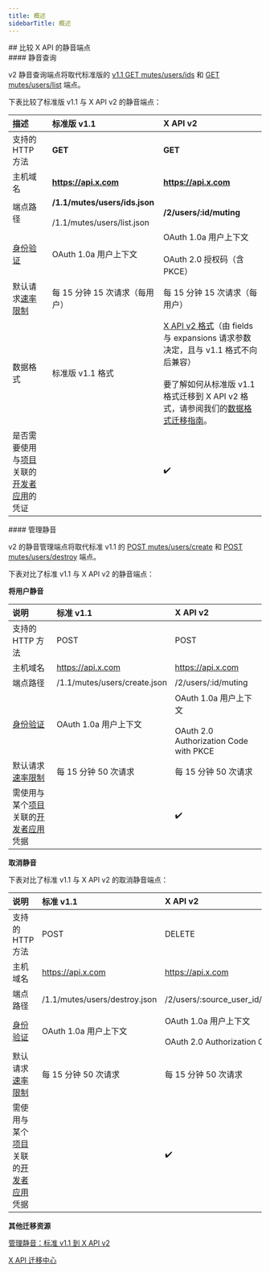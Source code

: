 ```yaml
---
title: 概述
sidebarTitle: 概述
---
```



<div id="comparing-x-apis-mutes-endpoints">
  ## 比较 X API 的静音端点
</div>

<div id="mutes-lookup">
  #### 静音查询
</div>

v2 静音查询端点将取代标准版的 [v1.1 GET mutes/users/ids](https://developer.x.com/en/docs/twitter-api/v1/accounts-and-users/mute-block-report-users/api-reference/get-mutes-users-ids) 和 [GET mutes/users/list](https://developer.x.com/en/docs/twitter-api/v1/accounts-and-users/mute-block-report-users/api-reference/get-mutes-users-list) 端点。

下表比较了标准版 v1.1 与 X API v2 的静音端点：
 

| 描述 | 标准版 v1.1 | X API v2 |
| :--- | :--- | :--- |
| 支持的 HTTP 方法 | ******GET****** | ******GET****** |
| 主机域名 | ******https://api.x.com****** | ******https://api.x.com****** |
| 端点路径 | ******/1.1/mutes/users/ids.json******<br /><br />/1.1/mutes/users/list.json | ******/2/users/:id/muting****** |
| [身份验证](/zh/resources/fundamentals/authentication) | OAuth 1.0a 用户上下文 | OAuth 1.0a 用户上下文<br /><br />OAuth 2.0 授权码（含 PKCE） |
| 默认请求[速率限制](/zh/resources/fundamentals/rate-limits) | 每 15 分钟 15 次请求（每用户） | 每 15 分钟 15 次请求（每用户） |
| 数据格式 | 标准版 v1.1 格式 | [X API v2 格式](/zh/x-api/fundamentals/data-dictionary)（由 fields 与 expansions 请求参数决定，且与 v1.1 格式不向后兼容）<br /><br />要了解如何从标准版 v1.1 格式迁移到 X API v2 格式，请参阅我们的[数据格式迁移指南](/zh/x-api/migrate/data-format-migration)。 |
| 是否需要使用与[项目](/zh/resources/fundamentals/projects)关联的[开发者应用](/zh/resources/fundamentals/developer-apps)的凭证 |     | ✔️  |

<div id="manage-mutes">
  #### 管理静音
</div>

v2 的静音管理端点将取代标准 v1.1 的 [POST mutes/users/create](https://developer.x.com/en/docs/twitter-api/v1/accounts-and-users/mute-block-report-users/api-reference/post-mutes-users-create) 和 [POST mutes/users/destroy](https://developer.x.com/en/docs/twitter-api/v1/accounts-and-users/mute-block-report-users/api-reference/post-mutes-users-destroy) 端点。

下表对比了标准 v1.1 与 X API v2 的静音端点：

**将用户静音**

| 说明 | 标准 v1.1 | X API v2 |
| :--- | :--- | :--- |
| 支持的 HTTP 方法 | POST | POST |
| 主机域名 | https://api.x.com | https://api.x.com |
| 端点路径 | /1.1/mutes/users/create.json | /2/users/:id/muting |
| [身份验证](/zh/resources/fundamentals/authentication) | OAuth 1.0a 用户上下文 | OAuth 1.0a 用户上下文<br /><br />OAuth 2.0 Authorization Code with PKCE |
| 默认请求[速率限制](/zh/resources/fundamentals/rate-limits) | 每 15 分钟 50 次请求 | 每 15 分钟 50 次请求 |
| 需使用与某个[项目](/zh/resources/fundamentals/projects)关联的[开发者应用](/zh/resources/fundamentals/developer-apps)凭据 |     | ✔️  |

**取消静音**

下表对比了标准 v1.1 与 X API v2 的取消静音端点：

| 说明 | 标准 v1.1 | X API v2 |
| :--- | :--- | :--- |
| 支持的 HTTP 方法 | POST | DELETE |
| 主机域名 | https://api.x.com | https://api.x.com |
| 端点路径 | /1.1/mutes/users/destroy.json | /2/users/:source\_user\_id/muting/:target\_user\_id |
| [身份验证](/zh/resources/fundamentals/authentication) | OAuth 1.0a 用户上下文 | OAuth 1.0a 用户上下文<br /><br />OAuth 2.0 Authorization Code with PKCE |
| 默认请求[速率限制](/zh/resources/fundamentals/rate-limits) | 每 15 分钟 50 次请求 | 每 15 分钟 50 次请求 |
| 需使用与某个[项目](/zh/resources/fundamentals/projects)关联的[开发者应用](/zh/resources/fundamentals/developer-apps)凭据 |     | ✔️  |

**其他迁移资源**

[管理静音：标准 v1.1 到 X API v2](/zh/x-api/users/mutes#manage-mutes-standard-v1-1-compared-to-x-api-v2)

[X API 迁移中心](/zh/x-api/migrate/overview)